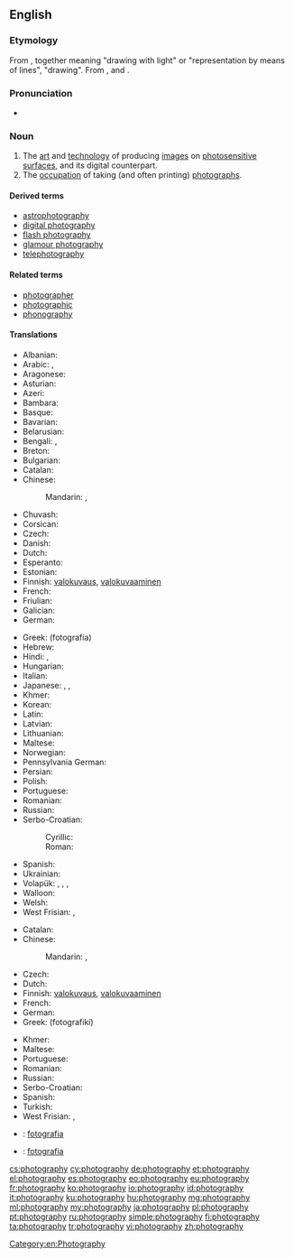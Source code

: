 ==English==
{{wikipedia}}

===Etymology===
From {{confix|photo|graphy}}, together meaning "drawing with light" or "representation by means of lines", "drawing". From {{term|φωτός||{{qualifier|genitive}} of light|tr=photos|lang=grc}}, and {{term|γράφω||I write|tr=graphō|lang=grc}}.

===Pronunciation===
* {{audio|En-us-photography.ogg|Audio (US)}}

===Noun===
{{en-noun|-|photographies}}

# The [[art]] and [[technology]] of producing [[images]] on [[photosensitive]] [[surface]]s, and its digital counterpart.
# The [[occupation]] of taking (and often printing) [[photograph]]s.

====Derived terms====
* [[astrophotography]]
* [[digital photography]]
* [[flash photography]]
* [[glamour photography]]
* [[telephotography]]

====Related terms====
* [[photographer]]
* [[photographic]]
* [[phonography]]

====Translations====
{{trans-top|art and technology of producing images on photosensitive surfaces}}
* Albanian: {{t-|sq|fotografia}}
* Arabic: {{t-|ar|تصوير|m|tr=taSwiir|sc=Arab}}, {{t-|ar|فوتوغرافيا|f|tr=futughrafíyya|sc=Arab}}
* Aragonese: {{t-|an|fotografía}}
* Asturian: {{t-|ast|fotografía}}
* Azeri: {{t-|az|fotoqrafiya}}
* Bambara: {{t-|bm|kɔtɛba}}
* Basque: {{t-|eu|argazkigintza}}
* Bavarian: {{tø|bar|Photographie}}
* Belarusian: {{t-|be|фатаграфія|tr=fatahráfija|sc=Cyrl}}
* Bengali: {{t-|bn|ফটোগ্রাফি|tr=fôţografi|sc=Beng}}, {{t-|bn|ফটোগ্রাফী|tr=fôţografi|sc=Beng}}
* Breton: {{t-|br|luc'hskeudennerezh}}
* Bulgarian: {{t+|bg|фотография|f|tr=fotográfija|sc=Cyrl}}
* Catalan: {{t-|ca|fotografia|f}}
* Chinese:
*: Mandarin: {{t|cmn|攝影|sc=Hani}}, {{t|cmn|摄影|tr=shèyǐng|sc=Hani}}
* Chuvash: {{tø|cv|фотографи|tr=fotografi|sc=Cyrl}}
* Corsican: {{t-|co|fotugrafia}}
* Czech: {{t+|cs|fotografie}}
* Danish: {{t+|da|fotografi}}
* Dutch: {{t+|nl|fotografie|f}}
* Esperanto: {{t-|eo|fotarto}}
* Estonian: {{t-|et|fotograafia}}
* Finnish: [[valokuvaus]], [[valokuvaaminen]]
* French: {{t+|fr|photographie|f}}
* Friulian: {{tø|fur|fotografie}}
* Galician: {{t+|gl|fotografía}}
* German: {{t+|de|Fotografie|f}}
{{trans-mid}}
* Greek: {{t+|el|φωτογραφία|f}} (fotografía)
* Hebrew: {{t-|he|צילום|tr=tzilém|sc=Hebr}}
* Hindi: {{t-|hi|छायाचित्र|tr=chāyācitr|sc=Deva}}, {{t-|hi|फ़ोटोग्राफ़ी|f|tr=foṭogrāfī|sc=Deva}}
* Hungarian: {{t+|hu|fényképezés}}
* Italian: {{t+|it|fotografia|f}}
* Japanese: {{t-|ja|写真撮影|tr=shashin satsuei|sc=Jpan}}, {{t-|ja|写真術|tr=shashinjutsu|sc=Jpan}}, {{t+|ja|撮影|tr=さつえい, satsuei|sc=Jpan}}
* Khmer: {{t|km|ឆាយាលេខន៍|sc=Khmr}}
* Korean: {{t+|ko|사진술|tr=sajinsul|sc=Kore}}
* Latin: {{t-|la|photographia|f}}
* Latvian: {{t-|lv|fotogrāfija}}
* Lithuanian: {{t-|lt|fotografija|f}}
* Maltese: {{t-|mt|fotografija}}
* Norwegian: {{t+|no|fotografi}}
* Pennsylvania German: {{tø|pdc|Pikder}}
* Persian: {{t+|fa|عکاسی|tr=akkâsi|sc=fa-Arab}}
* Polish: {{t+|pl|fotografia|f}}
* Portuguese: {{t+|pt|fotografia|f}}
* Romanian: {{t+|ro|fotografie|f}}
* Russian: {{t+|ru|фотография|f|tr=fotográfija}}
* Serbo-Croatian:
*: Cyrillic: {{t-|sh|фотографија|f}}
*: Roman: {{t-|sh|fotografija|f}}
* Spanish: {{t+|es|fotografía|f}}
* Ukrainian: {{t-|uk|фотографія|f|tr=fotohráfija|sc=Cyrl}}
* Volapük: {{t+|vo|fotograf}}, {{qualifier|older term, obsolete}} {{t-|vo|fotogaf}}, {{qualifier|older term}} {{t-|vo|litamag}}, {{qualifier|color}} {{t-|vo|kölafotograf}}
* Walloon: {{t+|wa|fotografeye|f}}
* Welsh: {{t+|cy|ffotograffiaeth}}
* West Frisian: {{t-|fy|fotografy|c}}, {{t-|fy|fotografie|c}}
{{trans-bottom}}

{{trans-top|occupation of taking (and often printing) photographs}}
* Catalan: {{t-|ca|fotografia|f}}
* Chinese:
*: Mandarin: {{t|cmn|攝影|sc=Hani}}, {{t|cmn|摄影|tr=shèyǐng|sc=Hani}}
* Czech: {{t-|cs|fotografování|n}}
* Dutch: {{t+|nl|fotografie|f}}
* Finnish: [[valokuvaus]], [[valokuvaaminen]]
* French: {{t+|fr|photographie|f}}
* German: {{t+|de|Fotografie|f}}
* Greek: {{t+|el|φωτογραφική|f}} (fotografikí)
{{trans-mid}}
* Khmer: {{t|km|ថតរូប|sc=Khmr}}
* Maltese: {{t-|mt|fotografu}}
* Portuguese: {{t+|pt|fotografia|f}}
* Romanian: {{t+|ro|fotografia|f}}
* Russian: {{t+|ru|фотография|f|tr=fotográfija}}
* Serbo-Croatian: {{t-|sh|fotografija|f}}
* Spanish: {{t+|es|fotografía|f}}
* Turkish: {{t+|tr|fotoğrafçılık}}
* West Frisian: {{t-|fy|fotografy|c}}, {{t-|fy|fotografie|c}}
{{trans-bottom}}

{{checktrans-top}}
* {{ttbc|it}}: [[fotografia]] {{f}}
{{trans-mid}}
* {{ttbc|sk}}: [[fotografia#Slovak|fotografia]] {{f}}
{{trans-bottom}}

[[Category:en:Photography]]

[[cs:photography]]
[[cy:photography]]
[[de:photography]]
[[et:photography]]
[[el:photography]]
[[es:photography]]
[[eo:photography]]
[[eu:photography]]
[[fr:photography]]
[[ko:photography]]
[[io:photography]]
[[id:photography]]
[[it:photography]]
[[ku:photography]]
[[hu:photography]]
[[mg:photography]]
[[ml:photography]]
[[my:photography]]
[[ja:photography]]
[[pl:photography]]
[[pt:photography]]
[[ru:photography]]
[[simple:photography]]
[[fi:photography]]
[[ta:photography]]
[[tr:photography]]
[[vi:photography]]
[[zh:photography]]
